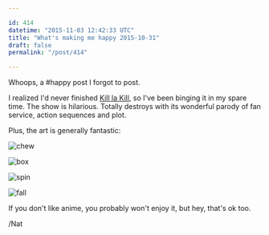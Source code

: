 ```yaml
---

id: 414
datetime: "2015-11-03 12:42:33 UTC"
title: "What's making me happy 2015-10-31"
draft: false
permalink: "/post/414"

---
```


Whoops, a #happy post I forgot to post.

I realized I'd never finished [Kill la Kill](https://en.wikipedia.org/wiki/Kill_la_Kill), so I've been binging it in my spare time. The show is hilarious. Totally destroys with its wonderful parody of fan service, action sequences and plot.

Plus, the art is generally fantastic:

![chew](https://38.media.tumblr.com/4c14a965862d851bc3410da9b85e5427/tumblr_npgyeh0BTl1tyak95o1_500.gif)

![box](https://31.media.tumblr.com/3350fd2e494473adafe4d99b42428662/tumblr_njonv8KjCo1t5k044o1_500.gif)

![spin](https://38.media.tumblr.com/3a7094275d34d366bc88b1741325f218/tumblr_njkg6q31dr1qdpo2no1_500.gif)

![fall](https://38.media.tumblr.com/6253b40165f66b7c1e20c83c336ffa56/tumblr_nijeg9AV1C1rvb8cmo1_400.gif)

If you don't like anime, you probably won't enjoy it, but hey, that's ok too.

/Nat


